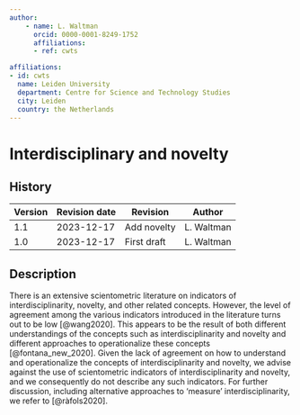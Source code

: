 ```yaml
---
author:
    - name: L. Waltman
      orcid: 0000-0001-8249-1752
      affiliations:
      - ref: cwts

affiliations:
- id: cwts
  name: Leiden University
  department: Centre for Science and Technology Studies
  city: Leiden
  country: the Netherlands
---
```


# Interdisciplinary and novelty {#interdisciplinarity-novelty .unnumbered}

<div>

## History

| Version | Revision date | Revision    | Author     |
|---------|---------------|-------------|------------|
| 1.1     | 2023-12-17    | Add novelty | L. Waltman |
| 1.0     | 2023-12-17    | First draft | L. Waltman |

</div>

## Description

There is an extensive scientometric literature on indicators of interdisciplinarity, novelty, and other related concepts. However, the level of agreement among the various indicators introduced in the literature turns out to be low [@wang2020]. This appears to be the result of both different understandings of the concepts such as interdisciplinarity and novelty and different approaches to operationalize these concepts [@fontana_new_2020]. Given the lack of agreement on how to understand and operationalize the concepts of interdisciplinarity and novelty, we advise against the use of scientometric indicators of interdisciplinarity and novelty, and we consequently do not describe any such indicators. For further discussion, including alternative approaches to 'measure' interdisciplinarity, we refer to [@ràfols2020].
